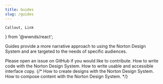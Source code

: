 ```yaml
---
title: Guides
slug: /guides
---
```


	Callout, Link
} from '@wwnds/react';

Guides provide a more narrative approach to using the Norton Design System and are targeted to the needs of specific audiences.

<Callout border="left" color="warning" icon="warning" title="WORK IN PROGRESS">
	Please <Link external={true} href="https://github.com/wwnorton/design-system/issues">open an issue on GitHub</Link> if you would like to contribute.
</Callout>

<Features basePath="/docs/guides/" columns={2}>
	<FeatureCard title='Development' icon={{ d: 'M9.4 16.6L4.8 12l4.6-4.6L8 6l-6 6 6 6 1.4-1.4zm5.2 0l4.6-4.6-4.6-4.6L16 6l6 6-6 6-1.4-1.4z' }} slug='dev'>
		How to write code with the Norton Design System.
	</FeatureCard>
	<FeatureCard title='Usable Writing Guidelines' icon={{ d: 'M9.4 16.6L4.8 12l4.6-4.6L8 6l-6 6 6 6 1.4-1.4zm5.2 0l4.6-4.6-4.6-4.6L16 6l6 6-6 6-1.4-1.4z' }} slug="usable-writing-guidelines">
		How to write usable and accessible interface copy.
	</FeatureCard>
	{/* <FeatureCard title='Designer' icon='star'>
		How to create designs with the Norton Design System.
	</FeatureCard>
	<FeatureCard title='Editor' icon='star'>
		How to compose content with the Norton Design System.
	</FeatureCard> */}
</Features>
